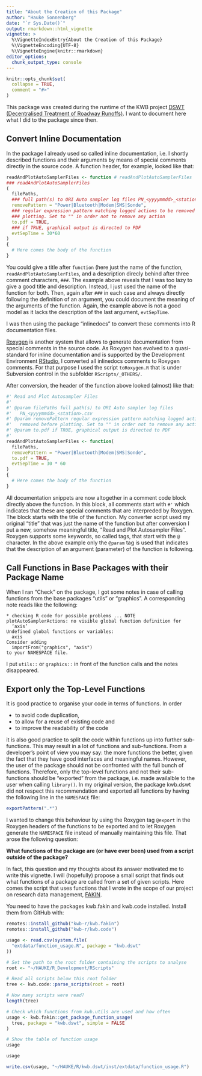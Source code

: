 ```yaml
---
title: "About the Creation of this Package"
author: "Hauke Sonnenberg"
date: "`r Sys.Date()`"
output: rmarkdown::html_vignette
vignette: >
  %\VignetteIndexEntry{About the Creation of this Package}
  %\VignetteEncoding{UTF-8}
  %\VignetteEngine{knitr::rmarkdown}
editor_options: 
  chunk_output_type: console
---
```


```r
knitr::opts_chunk$set(
  collapse = TRUE,
  comment = "#>"
)
```

This package was created during the runtime of the KWB project 
[DSWT (Decentralised Treatment of Roadway Runoffs)](https://www.kompetenz-wasser.de/en/forschung/projekte/dswt).
I want to document here what I did to the package since then.

## Convert Inline Documentation

In the package I already used so called inline documentation, i.e. I shortly
described functions and their arguments by means of special comments directly
in the source code. A function header, for example, looked like that:

```r
readAndPlotAutoSamplerFiles <- function # readAndPlotAutoSamplerFiles
### readAndPlotAutoSamplerFiles
(
  filePaths,
  ### full path(s) to ORI Auto sampler log files PN_<yyyymmdd>_<station>.csv
  removePattern = "Power|Bluetooth|Modem|SMS|Sonde",
  ### regular expression pattern matching logged actions to be removed before
  ### plotting. Set to "" in order not to remove any action
  to.pdf = TRUE,
  ### if TRUE, graphical output is directed to PDF
  evtSepTime = 30*60
)
{
  # Here comes the body of the function
}
```

You could give a title after `function` (here just the name of the function,
`readAndPlotAutoSamplerFiles`, and a description direcly behind after three
comment characters, `###`. The example above reveals that I was too lazy to give
a good title and description. Instead, I just used the name of the function for
both. Then, again after `###` in each case and always directly following the
definition of an argument, you could document the meaning of the arguments of
the function. Again, the example above is not a good model as it lacks the
description of the last argument, `evtSepTime`.

I was then using the package "inlinedocs" to convert these comments into R
documentation files.

[Roxygen](https://cran.r-project.org/web/packages/roxygen2/vignettes/roxygen2.html)
is another system that allows to generate documentation from special comments in
the source code. As Roxygen has evolved to a quasi-standard for inline
documentation and is supported by the Development Environment
[RStudio](https://www.rstudio.com/), I converted all inlinedocs comments to
Roxygen comments. For that purpose I used the script `toRoxygen.R` that is under
Subversion control in the subfolder `RScripts/_OTHERS/`.

After conversion, the header of the function above looked (almost) like that:

```r
#' Read and Plot Autosampler Files
#' 
#' @param filePaths full path(s) to ORI Auto sampler log files
#'   PN_<yyyymmdd>_<station>.csv
#' @param removePattern regular expression pattern matching logged actions to be
#'   removed before plotting. Set to "" in order not to remove any action
#' @param to.pdf if TRUE, graphical output is directed to PDF
#' 
readAndPlotAutoSamplerFiles <- function(
  filePaths,
  removePattern = "Power|Bluetooth|Modem|SMS|Sonde",
  to.pdf = TRUE,
  evtSepTime = 30 * 60
)
{
  # Here comes the body of the function
}
```

All documentation snippets are now altogether in a comment code block directly
above the function. In this block, all comments start with `#'` which indicates
that these are special comments that are interpreded by Roxygen. The block
starts with the title of the function. My converter script used my original
"title" that was just the name of the function but after conversion I put a new,
somehow meaningful title, "Read and Plot Autosampler Files". Roxygen supports
some keywords, so called tags, that start with the `@` character. In the above
example only the `@param` tag is used that indicates that the description of an
argument (parameter) of the function is following.

## Call Functions in Base Packages with their Package Name

When I ran "Check" on the package, I got some notes in case of calling functions
from the base packages "utils" or "graphics". A corresponding note reads like 
the following:

```
* checking R code for possible problems ... NOTE
plotAutoSamplerActions: no visible global function definition for
  ‘axis’
Undefined global functions or variables:
  axis
Consider adding
  importFrom("graphics", "axis")
to your NAMESPACE file.
```

I put `utils::` or `graphics::` in front of the function calls and the notes
disappeared.

## Export only the Top-Level Functions

It is good practice to organise your code in terms of functions. In order 

* to avoid code duplication, 
* to allow for a reuse of existing code and 
* to improve the readability of the code 

it is also good practice to split the code within functions up into further
sub-functions. This may result in a lot of functions and sub-functions. From a
developer's point of view you may say: the more functions the better, given the
fact that they have good interfaces and meaningful names. However, the user of
the package should not be confronted with the full bunch of functions. 
Therefore, only the top-level functions and not their sub-functions should be
"exported" from the package, i.e. made availalble to the user when calling
` library()`. In my original version, the package kwb.dswt did not respect this
recommendation and exported all functions by having the following line in the
`NAMESPACE` file:

```r
exportPattern(".*")
```

I wanted to change this behaviour by using the Roxygen tag `@export` in the
Roxygen headers of the functions to be exported and to let Roxygen generate the
`NAMESPACE` file instead of manually maintaining this file. That arose the
following question: 

**What functions of the package are (or have ever been) used from a script outside of the package?**

In fact, this question and my thoughts about its answer motivated me to write
this vignette. I will (hopefully) propose a small script that finds out what
functions of a package are called from a set of given scripts. Here comes the
script that uses functions that I wrote in the scope of our project on research
data management, [FAKIN](https://www.kompetenz-wasser.de/en/project/fakin-research-data-management/).

You need to have the packages kwb.fakin and kwb.code installed. Install them from
GitHub with:

```r
remotes::install_github("kwb-r/kwb.fakin")
remotes::install_github("kwb-r/kwb.code")
```


```r
usage <- read.csv(system.file(
  "extdata/function_usage.R", package = "kwb.dswt"
))
```

```r
# Set the path to the root folder containing the scripts to analyse
root <- "~/HAUKE/R_Development/RScripts"

# Read all scripts below this root folder
tree <- kwb.code::parse_scripts(root = root)

# How many scripts were read?
length(tree)

# Check which functions from kwb.utils are used and how often
usage <- kwb.fakin::get_package_function_usage(
  tree, package = "kwb.dswt", simple = FALSE
)

# Show the table of function usage
usage
```

```r
usage
```

```r
write.csv(usage, "~/HAUKE/R/kwb.dswt/inst/extdata/function_usage.R")
```
